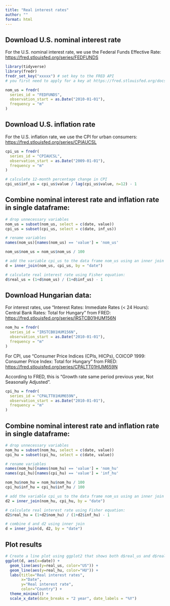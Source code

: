 ```yaml
---
title: "Real interest rates"
author: ""
format: html
---
```


## Download U.S. nominal interest rate

For the U.S. nominal interest rate, we use the Federal Funds Effective Rate:
<https://fred.stlouisfed.org/series/FEDFUNDS>

```r
library(tidyverse)
library(fredr)
fredr_set_key("xxxxx") # set key to the FRED API
# you first need to apply for a key at https://fred.stlouisfed.org/docs/api/api_key.html

nom_us = fredr(
  series_id = "FEDFUNDS",
  observation_start = as.Date("2010-01-01"),
  frequency = "m"
)
```

## Download U.S. inflation rate

For the U.S. inflation rate, we use the CPI for urban consumers:
<https://fred.stlouisfed.org/series/CPIAUCSL>

```r
cpi_us = fredr(
  series_id = "CPIAUCSL",
  observation_start = as.Date("2009-01-01"),
  frequency = "m"
)

# calculate 12-month percentage change in CPI
cpi_us$inf_us = cpi_us$value / lag(cpi_us$value, n=12) - 1
```

## Combine nominal interest rate and inflation rate in single dataframe:

```r
# drop unnecessary variables
nom_us = subset(nom_us, select = c(date, value))
cpi_us = subset(cpi_us, select = c(date, inf_us))

# rename variables
names(nom_us)[names(nom_us) == 'value'] = 'nom_us'

nom_us$nom_us = nom_us$nom_us / 100

# add the variable cpi_us to the data frame nom_us using an inner join
d = inner_join(nom_us, cpi_us, by = "date")

# calculate real interest rate using Fisher equation:
d$real_us = (1+d$nom_us) / (1+d$inf_us) - 1
```

## Download Hungarian data:

For interest rates, use "Interest Rates: Immediate Rates (< 24 Hours): Central Bank Rates: Total for Hungary" from FRED: <https://fred.stlouisfed.org/series/IRSTCB01HUM156N>

```r
nom_hu = fredr(
  series_id = "IRSTCB01HUM156N",
  observation_start = as.Date("2010-01-01"),
  frequency = "m"
)
```

For CPI, use "Consumer Price Indices (CPIs, HICPs), COICOP 1999: Consumer Price Index: Total for Hungary" from FRED: <https://fred.stlouisfed.org/series/CPALTT01HUM659N>

According to FRED, this is "Growth rate same period previous year, Not Seasonally Adjusted".

```r
cpi_hu = fredr(
  series_id = "CPALTT01HUM659N",
  observation_start = as.Date("2010-01-01"),
  frequency = "m"
)
```

## Combine nominal interest rate and inflation rate in single dataframe:

```r
# drop unnecessary variables
nom_hu = subset(nom_hu, select = c(date, value))
cpi_hu = subset(cpi_hu, select = c(date, value))

# rename variables
names(nom_hu)[names(nom_hu) == 'value'] = 'nom_hu'
names(cpi_hu)[names(cpi_hu) == 'value'] = 'inf_hu'

nom_hu$nom_hu = nom_hu$nom_hu / 100
cpi_hu$inf_hu = cpi_hu$inf_hu / 100

# add the variable cpi_us to the data frame nom_us using an inner join
d2 = inner_join(nom_hu, cpi_hu, by = "date")

# calculate real interest rate using Fisher equation:
d2$real_hu = (1+d2$nom_hu) / (1+d2$inf_hu) - 1

# combine d and d2 using inner join
d = inner_join(d, d2, by = "date")
```

## Plot results
```r
# Create a line plot using ggplot2 that shows both d$real_us and d$real_hu
ggplot(d, aes(x=date)) +
  geom_line(aes(y=real_us, color="US")) +
  geom_line(aes(y=real_hu, color="HU")) +
  labs(title="Real interest rates",
       x="Date",
       y="Real interest rate",
       color="Country") +
  theme_minimal() + 
  scale_x_date(date_breaks = "2 year", date_labels = "%Y")
```



